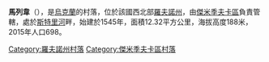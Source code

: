 {{coord|50|30|54|N|25|17|38|E|scale:30000|display=title}}

'''馬列韋'''（{{lang-uk|Малеве}}），是[[烏克蘭|烏克蘭]]的村落，位於該國西北部[[羅夫諾州|羅夫諾州]]，由[[傑米季夫卡區|傑米季夫卡區]]負責管轄，處於[[斯特里河|斯特里河]]畔，始建於1545年，面積12.32平方公里，海拔高度188米，2015年人口698。

{{DEFAULTSORT:Малеве}}
[[Category:羅夫諾州村落|Category:羅夫諾州村落]]
[[Category:傑米季夫卡區村落|Category:傑米季夫卡區村落]]


{{Rivne-geo-stub}}